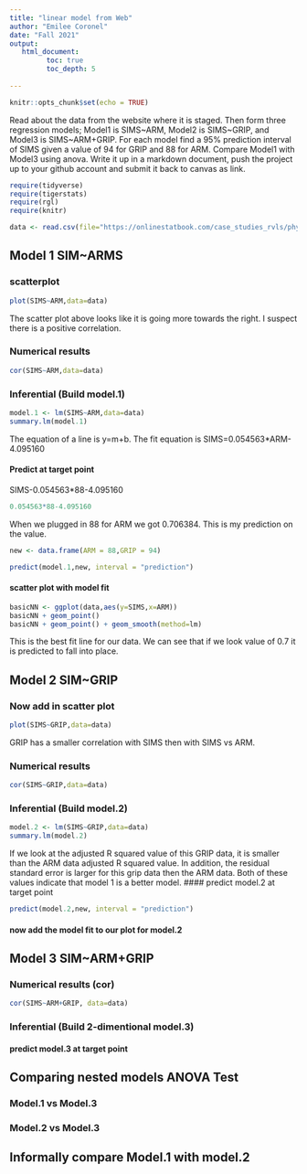 ```yaml
---
title: "linear model from Web"
author: "Emilee Coronel"
date: "Fall 2021"
output:
   html_document:
         toc: true
         toc_depth: 5
        
---
```


```r
knitr::opts_chunk$set(echo = TRUE)
```

Read about the data from the website where it is staged.  Then form three regression models; Model1 is SIMS~ARM, Model2 is SIMS~GRIP, and Model3 is SIMS~ARM+GRIP. For each model find a 95% prediction interval of SIMS given a value of 94  for GRIP and 88 for ARM. Compare Model1 with Model3 using anova. Write it up in a markdown document, push the project up to your github account and submit it back to canvas as link. 

 


```r
require(tidyverse)
require(tigerstats)
require(rgl)
require(knitr)

```

```r
data <- read.csv(file="https://onlinestatbook.com/case_studies_rvls/physical_strength/data.txt",sep="",header=TRUE)  

```

## Model 1 SIM~ARMS

### scatterplot

```R
plot(SIMS~ARM,data=data)
```
The scatter plot above looks like it is going more towards the right. I suspect there is a positive correlation.



### Numerical results

```r
cor(SIMS~ARM,data=data)
```


### Inferential  (Build model.1)

```r
model.1 <- lm(SIMS~ARM,data=data)
summary.lm(model.1)
```


The equation of a line is y=m+b. 
The fit equation is SIMS=0.054563*ARM-4.095160



#### Predict at target point

SIMS-0.054563*88-4.095160

```r
0.054563*88-4.095160
```
When we plugged in 88 for ARM we got 0.706384. This is my prediction on the value.

```R
new <- data.frame(ARM = 88,GRIP = 94)
```

```r
predict(model.1,new, interval = "prediction")
```

#### scatter plot with model fit
  
```r
basicNN <- ggplot(data,aes(y=SIMS,x=ARM))
basicNN + geom_point()
basicNN + geom_point() + geom_smooth(method=lm)
```
This is the best fit line for our data. We can see that if we look value of 0.7 it is predicted to fall into place.

## Model 2 SIM~GRIP




### Now add in scatter plot


```r
plot(SIMS~GRIP,data=data)
```
GRIP has a smaller correlation with SIMS then with SIMS vs ARM.

### Numerical results 
```r
cor(SIMS~GRIP,data=data)
```

### Inferential  (Build model.2)
  
```r
model.2 <- lm(SIMS~GRIP,data=data)
summary.lm(model.2)
```
If we look at the adjusted R squared value of this GRIP data, it is smaller than the ARM data adjusted R squared value. In addition, the residual standard error is larger for this grip data then the ARM data. Both of these values indicate that model 1 is a better model.
#### predict model.2 at target point

```r
predict(model.2,new, interval = "prediction")
```

#### now add the model fit to our plot for model.2
  


## Model 3 SIM~ARM+GRIP

### Numerical results (cor)

```r
cor(SIMS~ARM+GRIP, data=data)
```

### Inferential  (Build 2-dimentional model.3)

#### predict model.3 at target point
  

## Comparing nested models ANOVA Test

### Model.1 vs Model.3
### Model.2 vs Model.3

## Informally compare Model.1 with model.2

